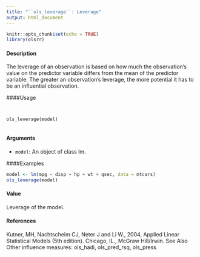 ```yaml
---
title: "``ols_leverage``: Leverage"
output: html_document
---
```


```r
knitr::opts_chunk$set(echo = TRUE)
library(olsrr)
```



#### Description 
 
The leverage of an observation is based on how much the observation's value on the predictor variable differs from the mean of the predictor variable. The greater an observation's leverage, the more potential it has to be an influential observation.

####Usage 
<pre><code>

ols_leverage(model)

</code></pre>

#### Arguments 
 
* ``model``: An object of class lm.

####Examples 

```r
model <- lm(mpg ~ disp + hp + wt + qsec, data = mtcars)
ols_leverage(model)
```

#### Value
Leverage of the model.


#### References
Kutner, MH, Nachtscheim CJ, Neter J and Li W., 2004, Applied Linear Statistical Models (5th
                                                                                        edition). Chicago, IL., McGraw Hill/Irwin.
See Also
Other influence measures: ols_hadi, ols_pred_rsq, ols_press
